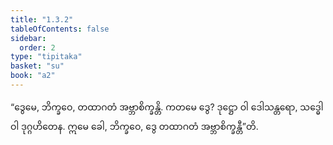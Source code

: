 ```yaml
---
title: "1.3.2"
tableOfContents: false
sidebar:
  order: 2
type: "tipitaka"
basket: "su"
book: "a2"
---
```



<DynamicBreadcrumb />

<Division number="23" book="a2" e="ch" v="15" p="61">

<Paragraph number="56" book="a2">
“ဒွေမေ, ဘိက္ခဝေ, တထာဂတံ အဗ္ဘာစိက္ခန္တိ. ကတမေ ဒွေ? ဒုဋ္ဌော ဝါ ဒေါသန္တရော, သဒ္ဓေါ ဝါ ဒုဂ္ဂဟိတေန. ဣမေ ခေါ, ဘိက္ခဝေ, ဒွေ တထာဂတံ အဗ္ဘာစိက္ခန္တီ”တိ.
</Paragraph>
</Division>